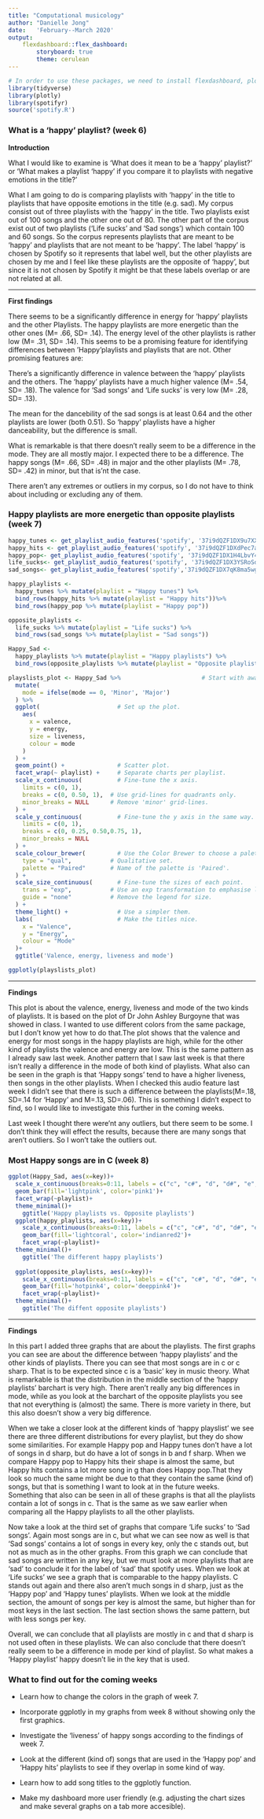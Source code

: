 ```yaml
---
title: "Computational musicology"
author: "Danielle Jong"
date:   'February--March 2020'
output: 
    flexdashboard::flex_dashboard:
        storyboard: true
        theme: cerulean
---
```


```r
# In order to use these packages, we need to install flexdashboard, plotly, and Cairo.
library(tidyverse)
library(plotly)
library(spotifyr)
source('spotify.R')
```

### What is a 'happy' playlist? (week 6)

**Introduction**

What I would like to examine is ‘What does it mean to be a ‘happy’ playlist?’ or ‘What makes a playlist ‘happy’ if you compare it to playlists with negative emotions in the title?’

What I am going to do is comparing playlists with ‘happy’ in the title to playlists that have opposite emotions in the title (e.g. sad). My corpus consist out of three playlists with the ‘happy’ in the title. Two playlists exist out of 100 songs and the other one out of 80. The other part of the corpus exist out of two playlists (‘Life sucks’ and ‘Sad songs’) which contain 100 and 60 songs. So the corpus represents playlists that are meant to be ‘happy’ and playlists that are not meant to be ‘happy’. The label ‘happy’ is chosen by Spotify so it represents that label well, but the other playlists are chosen by me and I feel like these playlists are the opposite of ‘happy’, but since it is not chosen by Spotify it might be that these labels overlap or are not related at all. 


***

**First findings**

There seems to be a significantly difference in energy for ‘happy’ playlists and the other Playlists. The happy playlists are more energetic than the other ones (M= .66, SD= .14). The energy level of the other playlists is rather low (M= .31, SD= .14). This seems to be a promising feature for identifying differences between 'Happy'playlists and playlists that are not. Other promising features are:

There’s a significantly difference in valence between the ‘happy’ playlists and the others. The ‘happy’ playlists have a much higher valence (M= .54, SD= .18). The valence for ‘Sad songs’ and ‘Life sucks’ is very low (M= .28, SD= .13).

The mean for the dancebility of the sad songs is at least 0.64 and the other playlists are lower (both 0.51). So ‘happy’ playlists have a higher danceability, but the difference is small. 

What is remarkable is that there doesn’t really seem to be a difference in the mode. They are all mostly major. I expected there to be a difference. The happy songs (M= .66, SD= .48) in major and the other playlists (M= .78, SD= .42) in minor, but that is'nt the case.

There aren't any extremes or outliers in my corpus, so I do not have to think about including or excluding any of them.


### Happy playlists are more energetic than opposite playlists (week 7)

```r
happy_tunes <- get_playlist_audio_features('spotify', '37i9dQZF1DX9u7XXOp0l5L')
happy_hits <- get_playlist_audio_features('spotify', '37i9dQZF1DXdPec7aLTmlC')
happy_pop<- get_playlist_audio_features('spotify', '37i9dQZF1DX1H4LbvY4OJi')
life_sucks<- get_playlist_audio_features('spotify', '37i9dQZF1DX3YSRoSdA634')
sad_songs<- get_playlist_audio_features('spotify','37i9dQZF1DX7qK8ma5wgG1')

happy_playlists <-
  happy_tunes %>% mutate(playlist = "Happy tunes") %>%
  bind_rows(happy_hits %>% mutate(playlist = "Happy hits"))%>%
  bind_rows(happy_pop %>% mutate(playlist = "Happy pop"))

opposite_playlists <-
  life_sucks %>% mutate(playlist = "Life sucks") %>%
  bind_rows(sad_songs %>% mutate(playlist = "Sad songs"))

Happy_Sad <-
  happy_playlists %>% mutate(playlist = "Happy playlists") %>%
  bind_rows(opposite_playlists %>% mutate(playlist = "Opposite playlists"))

playslists_plot <- Happy_Sad %>%                       # Start with awards.
  mutate(
    mode = ifelse(mode == 0, 'Minor', 'Major')
  ) %>%
  ggplot(                      # Set up the plot.
    aes(
      x = valence,
      y = energy,
      size = liveness,
      colour = mode
    )
  ) +
  geom_point() +               # Scatter plot.
  facet_wrap(~ playlist) +     # Separate charts per playlist.
  scale_x_continuous(          # Fine-tune the x axis.
    limits = c(0, 1),
    breaks = c(0, 0.50, 1),  # Use grid-lines for quadrants only.
    minor_breaks = NULL      # Remove 'minor' grid-lines.
  ) +
  scale_y_continuous(          # Fine-tune the y axis in the same way.
    limits = c(0, 1),
    breaks = c(0, 0.25, 0.50,0.75, 1),
    minor_breaks = NULL
  ) +
  scale_colour_brewer(         # Use the Color Brewer to choose a palette.
    type = "qual",           # Qualitative set.
    palette = "Paired"       # Name of the palette is 'Paired'.
  ) +
  scale_size_continuous(       # Fine-tune the sizes of each point.
    trans = "exp",           # Use an exp transformation to emphasise loud.
    guide = "none"           # Remove the legend for size.
  ) +
  theme_light() +              # Use a simpler them.
  labs(                        # Make the titles nice.
    x = "Valence",
    y = "Energy",
    colour = "Mode"
  )+
  ggtitle('Valence, energy, liveness and mode')

ggplotly(playslists_plot)
```

***

**Findings**

This plot is about the valence, energy, liveness and mode of the two kinds of playlists. It is based on the plot of Dr John Ashley Burgoyne that was showed in class. I wanted to use different colors from the same package, but I don't know yet how to do that.The plot shows that the valence and energy for most songs in the happy playlists are high, while for the other kind of playlists the valence and energy are low. This is the same pattern as I already saw last week. Another pattern that I saw last week is that there isn't really a difference in the mode of both kind of playlists. What also can be seen in the graph is that 'Happy songs' tend to have a higher liveness, then songs in the other playlists. When I checked this audio feature last week I didn't see that there is such a difference between the playlists(M=.18, SD=.14 for 'Happy' and M=.13, SD=.06). This is something I didn't expect to find, so I would like to investigate this further in the coming weeks.    

Last week I thought there were'nt any outliers, but there seem to be some. I don't think they will effect the results, because there are many songs that aren't outliers. So I won't take the outliers out.

### Most Happy songs are in C (week 8)

```r
ggplot(Happy_Sad, aes(x=key))+
  scale_x_continuous(breaks=0:11, labels = c("c", "c#", "d", "d#", "e", "f", "f#", "g", "g#", "a", "a#", "b"))+
  geom_bar(fill='lightpink', color='pink1')+
  facet_wrap(~playlist)+
  theme_minimal()+
    ggtitle('Happy playlists vs. Opposite playlists') 
  ggplot(happy_playlists, aes(x=key))+
    scale_x_continuous(breaks=0:11, labels = c("c", "c#", "d", "d#", "e", "f", "f#", "g", "g#", "a", "a#", "b"))+
    geom_bar(fill='lightcoral', color='indianred2')+
    facet_wrap(~playlist)+
  theme_minimal()+
    ggtitle('The different happy playlists')
  
  ggplot(opposite_playlists, aes(x=key))+
    scale_x_continuous(breaks=0:11, labels = c("c", "c#", "d", "d#", "e", "f", "f#", "g", "g#", "a", "a#", "b"))+
    geom_bar(fill='hotpink4', color='deeppink4')+
    facet_wrap(~playlist)+
  theme_minimal()+
    ggtitle('The diffent opposite playlists')
  ```
 
   ***

**Findings**
    
In this part I added three graphs that are about the playlists. The first graphs you can see are about the difference between 'happy playlists' and the other kinds of playlists. There you can see that most songs are in c or c sharp. That is to be expected since c is a 'basic' key in music theory. What is remarkable is that the distribution in the middle section of the 'happy playlists' barchart is very high. There aren't really any big differences in mode, while as you look at the barchart of the opposite playlists you see that not everything is (almost) the same. There is more variety in there, but this also doesn't show a very big difference. 

When we take a closer look at the different kinds of 'happy playslist' we see there are three different distributions for every playlist, but they do show some similarities. For example Happy pop and Happy tunes don't have a lot of songs in d sharp, but do have a lot of songs in b and f sharp. When we compare Happy pop to Happy hits their shape is almost the same, but Happy hits contains a lot more song in g than does Happy pop.That they look so much the same might be due to that they contain the same (kind of) songs, but that is something I want to look at in the future weeks. Something that also can be seen in all of these graphs is that all the playlists contain a lot of songs in c. That is the same as we saw earlier when comparing all the Happy playlists to all the other playlists.

Now take a look at the third set of graphs that compare 'Life sucks' to 'Sad songs'. Again most songs are in c, but what we can see now as well is that 'Sad songs' contains a lot of songs in every key, only the c stands out, but not as much as in the other graphs. From this graph we can conclude that sad songs are written in any key, but we must look at more playlists that are 'sad' to conclude it for the label of 'sad' that spotify uses. When we look at 'Life sucks' we see a graph that is comparable to the happy playlists. C stands out again and there also aren't much songs in d sharp, just as the 'Happy pop' and 'Happy tunes' playlists. When we look at the middle section, the amount of songs per key is almost the same, but higher than for most keys in the last section. The last section shows the same pattern, but with less songs per key. 

Overall, we can conclude that all playlists are mostly in c and that d sharp is not used often in these playlists. We can also conclude that there doesn't really seem to be a difference in mode per kind of playlist. So what makes a 'Happy playlist' happy doesn't lie in the key that is used.
  
### What to find out for the coming weeks

* Learn how to change the colors in the graph of week 7.

* Incorporate ggplotly in my graphs from week 8 without showing only the first graphics.

*  Investigate the 'liveness' of happy songs according to the findings of week 7.

* Look at the different (kind of) songs that are used in the 'Happy pop' and 'Happy hits' playlists to see if they overlap in some kind of way.

* Learn how to add song titles to the ggplotly function.

* Make my dashboard more user friendly (e.g. adjusting the chart sizes and make several graphs on a tab more accesible).